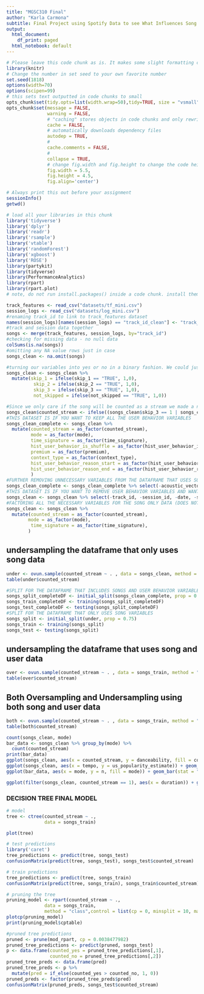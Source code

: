 ```yaml
---
title: "MGSC310 Final"
author: "Karla Carmona"
subtitle: Final Project using Spotify Data to see What Influences Song Skipability
output:
  html_document:
    df_print: paged
  html_notebook: default
---
```


```r
# Please leave this code chunk as is. It makes some slight formatting changes to alter the output to be more aesthetically pleasing. 
library(knitr)
# Change the number in set seed to your own favorite number
set.seed(1818)
options(width=70)
options(scipen=99)
# this sets text outputted in code chunks to small
opts_chunk$set(tidy.opts=list(width.wrap=50),tidy=TRUE, size = "vsmall")  
opts_chunk$set(message = FALSE,                                          
               warning = FALSE,
               # "caching" stores objects in code chunks and only rewrites if you change things
               cache = FALSE,                               
               # automatically downloads dependency files
               autodep = TRUE,
               # 
               cache.comments = FALSE,
               # 
               collapse = TRUE,
               # change fig.width and fig.height to change the code height and width by default
               fig.width = 5.5,  
               fig.height = 4.5,
               fig.align='center')
```

```r
# Always print this out before your assignment
sessionInfo()
getwd()
```

```r
# load all your libraries in this chunk 
library('tidyverse')
library('dplyr')
library('readr')
library('rsample')
library('vtable')
library('randomForest')
library('xgboost')
library('ROSE')
library(partykit)
library(tidyverse)
library(PerformanceAnalytics)
library(rpart)       
library(rpart.plot)  
# note, do not run install.packages() inside a code chunk. install them in the console outside of a code chunk. 
```

```r
track_features <- read_csv("datasets/tf_mini.csv")
session_logs <- read_csv("datasets/log_mini.csv")
#renaming track_id to link to track_features dataset
names(session_logs)[names(session_logs) == "track_id_clean"] <- "track_id"
#track and session data together
songs <- merge(track_features, session_logs, by="track_id")
#checking for missing data - no null data
colSums(is.na(songs))
#omitting any NA value rows just in case
songs_clean <- na.omit(songs)
```

```r
#turning our variables into yes or no in a binary fashion. We could just factor if you fancy that but
songs_clean <- songs_clean %>% 
  mutate(skip_1 = ifelse(skip_1 == "TRUE", 1,0),
          skip_2 = ifelse(skip_2 == "TRUE", 1,0),
          skip_3 = ifelse(skip_3 == "TRUE", 1,0),
          not_skipped = ifelse(not_skipped == "TRUE", 1,0))
```

```r
#Since we only care if the song will be counted as a stream we made a new attribute that identifies that. A song will be a stream if it is played for 30 seconds, so if the song is briefly played and skipped, played for a while and skipped, or not skipped at all, it will count as a stream for the artist.
songs_clean$counted_stream <- ifelse((songs_clean$skip_3 == 1 | songs_clean$not_skipped == 1), 1, 0)
#THIS DATASET IS IF YOU WANT TO KEEP ALL THE USER BEHAVIOR VARIABLES
songs_clean_complete <- songs_clean %>% 
  mutate(counted_stream = as_factor(counted_stream),
         mode = as_factor(mode),
         time_signature = as_factor(time_signature),
         hist_user_behavior_is_shuffle = as_factor(hist_user_behavior_is_shuffle),
         premium = as_factor(premium),
         context_type = as_factor(context_type),
         hist_user_behavior_reason_start = as_factor(hist_user_behavior_reason_start),
         hist_user_behavior_reason_end = as_factor(hist_user_behavior_reason_end)
         )
#FURTHER REMOVING UNNECESSARY VARIABLES FROM THE DATAFRAME THAT USES SONG AND USER BEHAVIOR
songs_clean_complete <- songs_clean_complete %>% select(-acoustic_vector_0,-acoustic_vector_1,-acoustic_vector_2,-acoustic_vector_3,-acoustic_vector_4, -acoustic_vector_5, -acoustic_vector_6, -acoustic_vector_7, -track_id, -session_id, -date, -skip_1, -skip_2, -skip_3, -not_skipped, -release_year)
#THIS DATASET IS IF YOU WANT TO REMOVE USER BEHAVIOR VARIABLES AND WANT TO KEEP ONLY SONG DATA
songs_clean <- songs_clean %>% select(-track_id, -session_id, -date, -skip_1, -skip_2, -skip_3, -not_skipped, -session_position, -session_length, -context_switch, -no_pause_before_play, -short_pause_before_play, -long_pause_before_play, -hist_user_behavior_n_seekfwd, -hist_user_behavior_n_seekback, -hist_user_behavior_is_shuffle, -hour_of_day, -premium, -context_type, -hist_user_behavior_reason_start, -hist_user_behavior_reason_end, -release_year, -acoustic_vector_0,-acoustic_vector_1,-acoustic_vector_2,-acoustic_vector_3,-acoustic_vector_4, -acoustic_vector_5, -acoustic_vector_6, -acoustic_vector_7)
#FACTORING ALL THE NECESSARY VARIABLES FOR THE SONG ONLY DATA (DOES NOT INCLUDE USER BEHEVAIOR)
songs_clean <- songs_clean %>%
  mutate(counted_stream = as_factor(counted_stream),
        mode = as_factor(mode),
         time_signature = as_factor(time_signature),
        )

```


## undersampling the dataframe that only uses song data
```r
under <- ovun.sample(counted_stream ~ . , data = songs_clean, method = "under", N = 6292)$data
table(under$counted_stream)
```


```r
#SPLIT FOR THE DATAFRAME THAT INCLUDES SONGS AND USER BEHAVIOR VARIABLES
songs_split_completeDF <- initial_split(songs_clean_complete, prop = 0.75) 
songs_train_completeDF <- training(songs_split_completeDF)
songs_test_completeDF <- testing(songs_split_completeDF)
#SPLIT FOR THE DATAFRAME THAT ONLY USES SONG VARIABLES
songs_split <- initial_split(under, prop = 0.75) 
songs_train <- training(songs_split)
songs_test <- testing(songs_split)

```


## undersampling the dataframe that uses song and user data
```r
over <- ovun.sample(counted_stream ~ . , data = songs_train, method = "over", N = 247104)$data
table(over$counted_stream)
```



## Both Oversampling and Undersampling using both song and user data
```r
both <- ovun.sample(counted_stream ~ . , data = songs_train, method = "both", N = 125910)$data
table(both$counted_stream)
```


```r
count(songs_clean, mode)
bar_data <- songs_clean %>% group_by(mode) %>% 
  count(counted_stream)
print(bar_data)
ggplot(songs_clean, aes(x = counted_stream, y = danceability, fill = counted_stream)) + geom_boxplot()
ggplot(songs_clean, aes(x = tempo, y = us_popularity_estimate)) + geom_point() + facet_wrap(~mode) + theme_minimal()
ggplot(bar_data, aes(x = mode, y = n, fill = mode)) + geom_bar(stat = "identity") + facet_wrap(~counted_stream) + theme_bw()
```


```r
ggplot(filter(songs_clean, counted_stream == 1), aes(x = duration)) + geom_histogram(col = c("white"), fill = "#249E25") + theme_minimal() + xlim(0, 600) + ylab("Count") + xlab("Duration (in Seconds)") + ggtitle("Duration of Counted Streams")
```

### DECISION TREE FINAL MODEL

```r
# model
tree <- ctree(counted_stream ~ .,
              data = songs_train)

plot(tree)
```
```r
# test predictions
library('caret')
tree_predictions <- predict(tree, songs_test)
confusionMatrix(predict(tree, songs_test), songs_test$counted_stream)
```

```r
# train predictions
tree_predictions <- predict(tree, songs_train)
confusionMatrix(predict(tree, songs_train), songs_train$counted_stream)
```

```r
# pruning the tree
pruning_model <- rpart(counted_stream ~ .,
              data = songs_train,
              method = "class",control = list(cp = 0, minsplit = 10, maxdepth = 10))
plotcp(pruning_model)
print(pruning_model$cptable)
```

```r
#pruned tree predictions
pruned <- prune(mod_rpart, cp = 0.0038477982)
pruned_tree_predictions <- predict(pruned, songs_test)
p <- data.frame(counted_yes = pruned_tree_predictions[,1], 
                counted_no = pruned_tree_predictions[,2]) 
pruned_tree_preds <- data.frame(pred)
pruned_tree_preds <- p %>%
  mutate(pred = if_else(counted_yes > counted_no, 1, 0))
pruned_preds <- factor(pruned_tree_preds$pred)
confusionMatrix(pruned_preds, songs_test$counted_stream)
```
